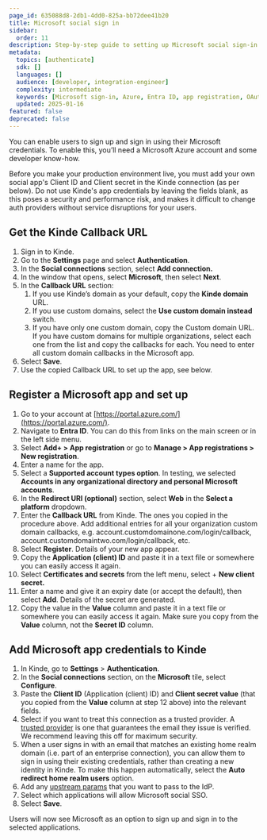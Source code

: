 ```yaml
---
page_id: 635088d8-2db1-4dd0-825a-bb72dee41b20
title: Microsoft social sign in
sidebar:
  order: 11
description: Step-by-step guide to setting up Microsoft social sign-in including Azure app registration, OAuth configuration, and Kinde integration.
metadata:
  topics: [authenticate]
  sdk: []
  languages: []
  audience: [developer, integration-engineer]
  complexity: intermediate
  keywords: [Microsoft sign-in, Azure, Entra ID, app registration, OAuth, client ID, client secret, home realm]
  updated: 2025-01-16
featured: false
deprecated: false
---
```


You can enable users to sign up and sign in using their Microsoft credentials. To enable this, you’ll need a Microsoft Azure account and some developer know-how.

<Aside type="warning" title="Social sign in for production environments">

Before you make your production environment live, you must add your own social app's Client ID and Client secret in the Kinde connection (as per below). Do not use Kinde's app credentials by leaving the fields blank, as this poses a security and performance risk, and makes it difficult to change auth providers without service disruptions for your users.

</Aside>

## **Get the Kinde Callback URL**

1. Sign in to Kinde.
2. Go to the **Settings** page and select **Authentication**.
3. In the **Social connections** section, select **Add connection.**
4. In the window that opens, select **Microsoft**, then select **Next**.
5. In the **Callback URL** section:
   1. If you use Kinde’s domain as your default, copy the **Kinde domain** URL.
   2. If you use custom domains, select the **Use custom domain instead** switch.
   3. If you have only one custom domain, copy the Custom domain URL. If you have custom domains for multiple organizations, select each one from the list and copy the callbacks for each. You need to enter all custom domain callbacks in the Microsoft app.
6. Select **Save**.
7. Use the copied Callback URL to set up the app, see below.

## Register a Microsoft app and set up

1. Go to your account at [https://portal.azure.com/](https://portal.azure.com/).
2. Navigate to **Entra ID**. You can do this from links on the main screen or in the left side menu.
3. Select **Add+ > App registration** or go to **Manage > App registrations > New registration**.
4. Enter a name for the app.
5. Select a **Supported account types option**. In testing, we selected **Accounts in any organizational directory and personal Microsoft accounts**.
6. In the **Redirect URI (optional)** section, select **Web** in the **Select a platform** dropdown.
7. Enter the **Callback URL** from Kinde. The ones you copied in the procedure above. Add additional entries for all your organization custom domain callbacks, e.g. account.customdomainone.com/login/callback, account.customdomaintwo.com/login/callback, etc.
8. Select **Register**. Details of your new app appear.
9. Copy the **Application (client) ID** and paste it in a text file or somewhere you can easily access it again.
10. Select **Certificates and secrets** from the left menu, select + **New client secret.**
11. Enter a name and give it an expiry date (or accept the default), then select **Add**. Details of the secret are generated.
12. Copy the value in the **Value** column and paste it in a text file or somewhere you can easily access it again. Make sure you copy from the **Value** column, not the **Secret ID** column.

## Add Microsoft app credentials to Kinde

1. In Kinde, go to **Settings** > **Authentication**.
2. In the **Social connections** section, on the **Microsoft** tile, select **Configure**.
3. Paste the **Client ID** (Application (client) ID) and **Client secret value** (that you copied from the **Value** column at step 12 above) into the relevant fields.
4. Select if you want to treat this connection as a trusted provider. A [trusted provider](/authenticate/about-auth/identity-and-verification/) is one that guarantees the email they issue is verified. We recommend leaving this off for maximum security.
5. When a user signs in with an email that matches an existing home realm domain (i.e. part of an enterprise connection), you can allow them to sign in using their existing credentials, rather than creating a new identity in Kinde. To make this happen automatically, select the **Auto redirect home realm users** option. 
6. Add any [upstream params](/authenticate/auth-guides/pass-params-idp/) that you want to pass to the IdP.
7. Select which applications will allow Microsoft social SSO.
8. Select **Save**.

Users will now see Microsoft as an option to sign up and sign in to the selected applications.
